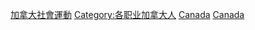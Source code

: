 
[[Category:加拿大社會運動|]]
[[Category:各职业加拿大人|Category:各职业加拿大人]]
[[Category:北美洲社會運動者|Canada]]
[[Category:各國社會運動者|Canada]]
